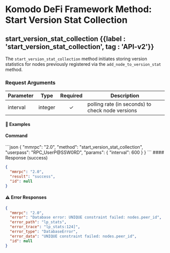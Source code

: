 
# Komodo DeFi Framework Method: Start Version Stat Collection

## start\_version\_stat\_collection {{label : 'start_version_stat_collection', tag : 'API-v2'}}

The `start_version_stat_collection` method initiates storing version statistics for nodes previously registered via the `add_node_to_version_stat` method.

### Request Arguments

| Parameter | Type    | Required | Description                                      |
| --------- | ------- | :------: | ------------------------------------------------ |
| interval  | integer |     ✓    | polling rate (in seconds) to check node versions |

#### 📌 Examples

#### Command

<CodeGroup title="Start Version Stat Collection" tag="POST" label="start_version_stat_collection" mm2MethodDecorate="true">
  ```json
  {
    "mmrpc": "2.0",
    "method": "start_version_stat_collection",
    "userpass": "RPC_UserP@SSW0RD",
    "params": {
      "interval": 600
    }
  }
  ```
</CodeGroup>

<CollapsibleSection expandedText="Hide Start Version Stat Collection Response" collapsedText="Show Start Version Stat Collection Response">
  #### Response (success)

  ```json
  {
    "mmrpc": "2.0",
    "result": "success",
    "id": null
  }
  ```

  #### ⚠️ Error Responses

  ```json
  {
    "mmrpc": "2.0",
    "error": "Database error: UNIQUE constraint failed: nodes.peer_id",
    "error_path": "lp_stats",
    "error_trace": "lp_stats:124]",
    "error_type": "DatabaseError",
    "error_data": "UNIQUE constraint failed: nodes.peer_id",
    "id": null
  }
  ```
</CollapsibleSection>
